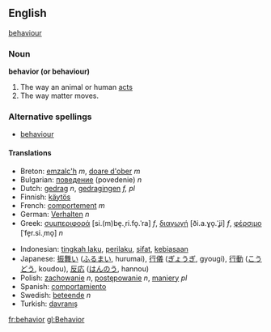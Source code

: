 ==English==

{{synch}} [[behaviour]]

===Noun===
'''behavior (or behaviour)'''

#The way an animal or human [[act]]s
#The way matter moves. 
===Alternative spellings===
* [[behaviour]]

==== Translations ====
{{top}}
*Breton: [[emzalc'h]] ''m'', [[doare d'ober]] ''m''
*Bulgarian: [[поведение]] (povedenie) ''n''
*Dutch: [[gedrag]] ''n'', [[gedragingen]] ''f, pl''
*Finnish: [[käytös]]
*French: [[comportement]] ''m''
*German: [[Verhalten]] ''n''
*Greek: [[συμπεριφορά]] [si.(m)be̞.ˌri.fo̞.ˈra] ''f'', [[διαγωγή]] [ði.a.ɣo̞.ˈʝi] ''f'', [[φέρσιμο]] [ˈfe̞r.si.ˌmo̞] ''n''
{{mid}}
*Indonesian: [[tingkah laku]], [[perilaku]], [[sifat]], [[biasa|kebiasaan]]
*Japanese: [[振舞い]] ([[ふるまい]], hurumai), [[行儀]] ([[ぎょうぎ]], gyougi), [[行動]] ([[こうどう]], koudou), [[反応]] ([[はんのう]], hannou)
*Polish: [[zachowanie]] ''n'', [[postępowanie]] ''n'', [[maniery]] ''pl''
*Spanish: [[comportamiento]]
*Swedish: [[beteende]] ''n''
*Turkish: [[davranış]]
{{bottom}}
[[fr:behavior]]
[[gl:Behavior]]